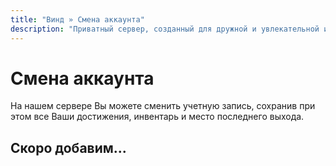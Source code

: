 ```yaml
---
title: "Винд » Смена аккаунта"
description: "Приватный сервер, созданный для дружной и увлекательной игры."
---
```

# Смена аккаунта

На нашем сервере Вы можете сменить учетную запись, сохранив при этом все Ваши достижения, инвентарь и место последнего выхода.

## Скоро добавим... 
